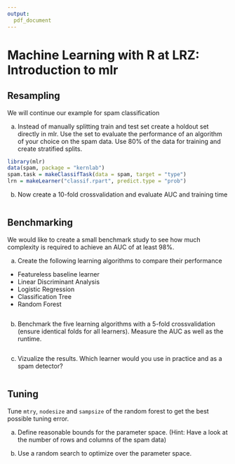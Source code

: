 ```yaml
---
output:
  pdf_document
---
```


# Machine Learning with R at LRZ: Introduction to mlr

## Resampling

We will continue our example for spam classification

a) Instead of manually splitting train and test set create a holdout set directly in mlr. Use the set to evaluate the performance of an algorithm of your choice on the spam data. Use 80% of the data for training and create stratified splits.

```r
library(mlr)
data(spam, package = "kernlab")
spam.task = makeClassifTask(data = spam, target = "type")
lrn = makeLearner("classif.rpart", predict.type = "prob")
```

b) Now create a 10-fold crossvalidation and evaluate AUC and training time

```r
```

## Benchmarking

We would like to create a small benchmark study to see how much complexity is required to achieve an AUC of at least 98%.

a) Create the following learning algorithms to compare their performance
- Featureless baseline learner
- Linear Discriminant Analysis
- Logistic Regression
- Classification Tree
- Random Forest

```r
```

b) Benchmark the five learning algorithms with a 5-fold crossvalidation (ensure identical folds for all learners). Measure the AUC as well as the runtime.

```r
```

c) Vizualize the results. Which learner would you use in practice and as a spam detector?

```r
```

## Tuning

Tune `mtry`, `nodesize` and `sampsize` of the random forest to get the best possible tuning error.

a) Define reasonable bounds for the parameter space. (Hint: Have a look at the number of rows and columns of the spam data)

b) Use a random search to optimize over the parameter space.
